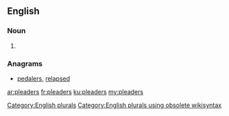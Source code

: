 ==English==

===Noun===
{{head|en}}

# {{plural of|pleader}}

===Anagrams===
* [[pedalers#English|pedalers]], [[relapsed#English|relapsed]]

[[Category:English plurals]][[Category:English plurals using obsolete wikisyntax]]

[[ar:pleaders]]
[[fr:pleaders]]
[[ku:pleaders]]
[[my:pleaders]]